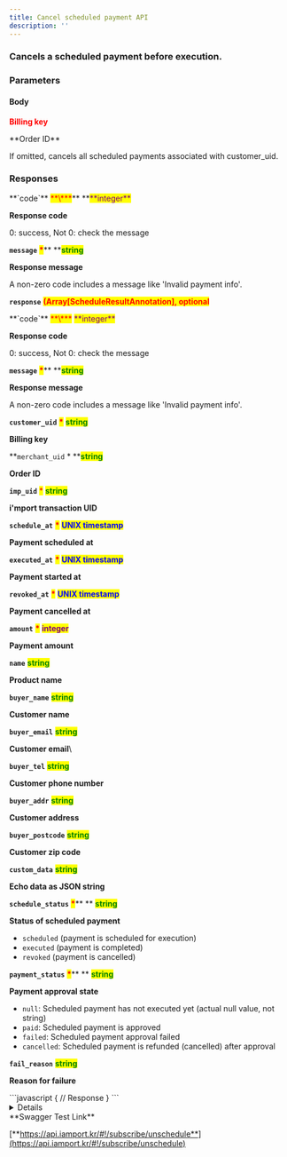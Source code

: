 ```yaml
---
title: Cancel scheduled payment API
description: ''
---
```





### Cancels a scheduled payment before execution.

<Swagger method="post" path="/subscribe/payments/unschedule" baseUrl="https://api.iamport.kr" summary="Cancels a scheduled payment before execution.">
<SwaggerDescription>


</SwaggerDescription>

### Parameters

#### Body

<SwaggerParameter required="true" name="customer_uid" type="String">
<mark style="color:red;">

**Billing key**

</mark>

</SwaggerParameter>
<SwaggerParameter name="merchant_uid" type="Array">
**Order ID**

If omitted, cancels all scheduled payments associated with customer\_uid.

</SwaggerParameter>


### Responses

<SwaggerResponse status="200: OK" description="Success">
<Tabs>
<Tab title="ScheduleResponse">
**`code`** <mark style="color:red;">**\***</mark>** **<mark style="color:purple;">**integer**</mark>

**Response code**

0: success, Not 0: check the message



**`message`** <mark style="color:red;">**\***</mark>** **<mark style="color:green;">**string**</mark>

**Response message**

A non-zero code includes a message like 'Invalid payment info'.



**`response`** <mark style="color:red;">**(Array\[ScheduleResultAnnotation], optional**</mark>

</Tab>
</Tabs>

<Tabs>
<Tab title="ScheduleResultAnnotation">
**`code`** <mark style="color:red;">**\***</mark> <mark style="color:purple;">**integer**</mark>

**Response code**

0: success, Not 0: check the message



**`message`** <mark style="color:red;">**\***</mark>** **<mark style="color:green;">**string**</mark>

**Response message**

A non-zero code includes a message like 'Invalid payment info'.



**`customer_uid`** <mark style="color:red;">**\***</mark> <mark style="color:green;">**string**</mark>

**Billing key**



**`merchant_uid`  \*  **<mark style="color:green;">**string**</mark>

**Order ID**



**`imp_uid`** <mark style="color:red;">\*</mark> <mark style="color:green;">**string**</mark>

**i'mport transaction UID**



**`schedule_at`**  <mark style="color:red;">**\***</mark>  <mark style="color:blue;">**UNIX timestamp**</mark>

**Payment scheduled at**



**`executed_at`** <mark style="color:red;">**\***</mark>  <mark style="color:blue;">**UNIX timestamp**</mark>

**Payment started at**



**`revoked_at`** <mark style="color:red;">**\***</mark>  <mark style="color:blue;">**UNIX timestamp**</mark>

**Payment cancelled at**



**`amount`** <mark style="color:red;">**\***</mark> <mark style="color:purple;">**integer**</mark>

**Payment amount**



**`name`**  <mark style="color:green;">**string**</mark>

**Product name**



**`buyer_name`**  <mark style="color:green;">**string**</mark>

**Customer name**



**`buyer_email`**  <mark style="color:green;">**string**</mark>

**Customer email**\


**`buyer_tel`**  <mark style="color:green;">**string**</mark>

**Customer phone number**



**`buyer_addr`**  <mark style="color:green;">**string**</mark>

**Customer address**



**`buyer_postcode`**  <mark style="color:green;">**string**</mark>

**Customer zip code**



**`custom_data`**  <mark style="color:green;">**string**</mark>

**Echo data as JSON string**



**`schedule_status`**  <mark style="color:red;">**\***</mark>** ** <mark style="color:green;">**string**</mark>

**Status of scheduled payment**

* `scheduled` (payment is scheduled for execution)
* `executed` (payment is completed)
* `revoked` (payment is cancelled)



**`payment_status`** <mark style="color:red;">**\***</mark>** ** <mark style="color:green;">**string**</mark>

**Payment approval state**

* `null`: Scheduled payment has not executed yet (actual null value, not string)
* `paid`: Scheduled payment is approved
* `failed`: Scheduled payment approval failed
* `cancelled`: Scheduled payment is refunded (cancelled) after approval



**`fail_reason`**  <mark style="color:green;">**string**</mark>

**Reason for failure**

</Tab>
</Tabs>

</SwaggerResponse>

<SwaggerResponse status="401: Unauthorized" description="Missing or invalid access token">
```javascript
{
    // Response
}
```

</SwaggerResponse>

</Swagger>

<Details>
<p slot="summary">Response Model Schema</p>

```json
{
  "code": 0,
  "message": "string",
  "response": [
    {
      "customer_uid": "string",
      "merchant_uid": "string",
      "imp_uid": "string",
      "schedule_at": "0",
      "executed_at": "0",
      "revoked_at": "0",
      "amount": 0,
      "name": "string",
      "buyer_name": "string",
      "buyer_email": "string",
      "buyer_tel": "string",
      "buyer_addr": "string",
      "buyer_postcode": "string",
      "custom_data": "string",
      "schedule_status": "scheduled",
      "payment_status": "paid",
      "fail_reason": "string"
    }
  ]
}
```

</Details>

<Hint style="success">
**Swagger Test Link**

[**https://api.iamport.kr/#!/subscribe/unschedule**](https://api.iamport.kr/#!/subscribe/unschedule)

</Hint>
